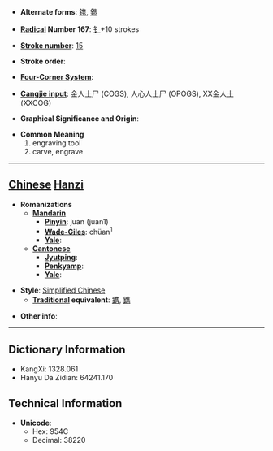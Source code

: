 * '''Alternate forms''': [[鎸]], [[鐫]]

* '''[[Wiktionary:Chinese radical index| Radical]] Number 167''': [[Wiktionary:Chinese radical index 钅|钅]]+10 strokes

* '''[[Wiktionary:Chinese total strokes index|Stroke number]]''': [[Wiktionary:Chinese total strokes index 15|15]]

* '''Stroke order''': 

* '''[[Wiktionary:Chinese four corner index|Four-Corner System]]''': 

* '''[[Wiktionary:Chinese Cangjie index|Cangjie input]]''': 金人土尸 (COGS), 人心人土尸 (OPOGS), XX金人土 (XXCOG)

* '''Graphical Significance and Origin''': 

* '''Common Meaning'''
*#engraving tool
*# carve, engrave


----

== [[Chinese]] [[Hanzi]] ==

* '''Romanizations'''
** '''[[Mandarin]]'''
*** '''[[Pinyin]]''': juān (juan1)
*** '''[[Wade-Giles]]''': chüan<sup>1</sup>
*** '''[[Yale]]''': 
** '''[[Cantonese]]'''
*** '''[[Jyutping]]''':
*** '''[[Penkyamp]]''': 
*** '''[[Yale]]''': 

* '''Style''': [[Simplified Chinese]] 
** '''[[Traditional Chinese|Traditional]] equivalent''': [[鎸]], [[鐫]]

* '''Other info''': 

----

== Dictionary Information ==

* KangXi: 1328.061
* Hanyu Da Zidian: 64241.170

== Technical Information ==

* '''Unicode''':
** Hex: 954C
** Decimal: 38220